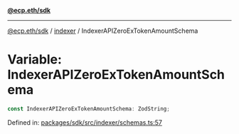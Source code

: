 [**@ecp.eth/sdk**](../../index.mdx)

***

[@ecp.eth/sdk](/sdk-reference/index.mdx) / [indexer](/sdk-reference/indexer/index.mdx) / IndexerAPIZeroExTokenAmountSchema

# Variable: IndexerAPIZeroExTokenAmountSchema

```ts
const IndexerAPIZeroExTokenAmountSchema: ZodString;
```

Defined in: [packages/sdk/src/indexer/schemas.ts:57](https://github.com/ecp-eth/comments-monorepo/blob/main/packages/sdk/src/indexer/schemas.ts#L57)
